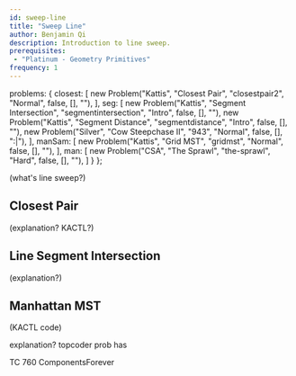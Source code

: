 ```yaml
---
id: sweep-line
title: "Sweep Line"
author: Benjamin Qi
description: Introduction to line sweep.
prerequisites: 
 - "Platinum - Geometry Primitives"
frequency: 1
---
```



  problems: {
    closest: [
      new Problem("Kattis", "Closest Pair", "closestpair2", "Normal", false, [], ""),
    ],
    seg: [
      new Problem("Kattis", "Segment Intersection", "segmentintersection", "Intro", false, [], ""),
      new Problem("Kattis", "Segment Distance", "segmentdistance", "Intro", false, [], ""),
      new Problem("Silver", "Cow Steepchase II", "943", "Normal", false, [], ":|"),
    ],
    manSam: [
      new Problem("Kattis", "Grid MST", "gridmst", "Normal", false, [], ""),
    ],
    man: [
      new Problem("CSA", "The Sprawl", "the-sprawl", "Hard", false, [], ""),
    ]
  }
};

(what's line sweep?)

<resources>
	<resource source="CPH" title="30.1, 30.2 - Sweep Line Algorithms"></resource>
	<resource source="TC" title="Line Sweep Algorithms" url="line-sweep-algorithms"></resource>
</resources>

## Closest Pair

<problems-list problems={metadata.problems.closest} />

(explanation? KACTL?)

## Line Segment Intersection

<problems-list problems={metadata.problems.seg} />

(explanation?)

## Manhattan MST

<problems-list problems={metadata.problems.manSam} />

(KACTL code)

explanation? topcoder prob has

<problems-list problems={metadata.problems.man} />

TC 760 ComponentsForever